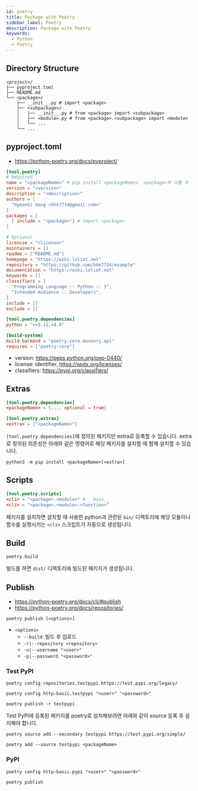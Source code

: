 ```yaml
---
id: poetry
title: Package with Poetry
sidebar_label: Poetry
description: Package with Poetry
keywords:
  - Python
  - Poetry
---
```


## Directory Structure

```shell
<project>/
├── pyproject.toml
├── README.md
└── <package>/
    ├── __init__.py # import <package>
    ├── <subpackage>/
    │   ├── __init__.py # from <package> import <subpackage>
    │   ├── <module>.py # from <package>.<subpackage> import <module>
    │   └── ...
    └── ...
```

## pyproject.toml

- https://python-poetry.org/docs/pyproject/

```toml title="pyproject.toml"
[tool.poetry]
# Required
name = "<packageName>" # pip install <packageName>, <package>와 다를 수 있습니다.
version = "<version>"
description = "<description>"
authors = [
  "Hyeonki Hong <hhk7734@gmail.com>"
]
packages = [
  { include = "<package>"} # import <package>
]

# Optional
licencse = "<license>"
maintainers = []
readme = ["README.md"]
homepage = "https://wiki.loliot.net"
repository = "https://github.com/hhk7734/example"
documentation = "https://wiki.loliot.net"
keywords = []
classifiers = [
  "Programming Language :: Python :: 3",
  "Intended Audience :: Developers",
]
include = []
exclude = []

[tool.poetry.dependencies]
python = ">=3.11,<4.0"

[build-system]
build-backend = "poetry.core.masonry.api"
requires = ["poetry-core"]
```

- version: https://peps.python.org/pep-0440/
- license: identifier, https://spdx.org/licenses/
- classifiers: https://pypi.org/classifiers/

## Extras

```toml title="pyproject.toml"
[tool.poetry.dependencies]
<packageName> = {..., optional = true}

[tool.poetry.extras]
<extra> = ["<packageName>"]
```

`[tool.poetry.dependencies]`에 정의된 패키지만 extra로 등록할 수 있습니다. extra로 정의된 의존성은 아래와 같은 명령어로 해당 패키지를 설치할 때 함께 설치할 수 있습니다.

```shell
python3 -m pip install <packageName>[<extra>]
```

## Scripts

```toml title="pyproject.toml"
[tool.poetry.scripts]
<cli> = "<package>.<module>" # __main__
<cli> = "<package>.<module>:<function>"
```

패키지를 설치하면 설치할 때 사용한 python과 관련된 `bin/` 디렉토리에 해당 모듈이나 함수를 실행시키는 `<cli>` 스크립트가 자동으로 생성됩니다.

## Build

```shell
poetry build
```

빌드를 하면 `dist/` 디렉토리에 빌드된 패키지가 생성됩니다.

## Publish

- https://python-poetry.org/docs/cli/#publish
- https://python-poetry.org/docs/repositories/

```shell
poetry publish [<options>]
```

- `<options>`
  - `--build`: 빌드 후 업로드
  - `-r|--repository <repository>`
  - `-u|--username "<user>"`
  - `-p|--password "<password>"`

### Test PyPI

```shell
poetry config repositories.testpypi https://test.pypi.org/legacy/
```

```shell
poetry config http-basic.testpypi "<user>" "<password>"
```

```shell
poetry publish -r testpypi
```

Test PyPI에 등록된 패키지를 poetry로 설치해보려면 아래와 같이 source 등록 후 설치해야 합니다.

```shell
poetry source add --secondary testpypi https://test.pypi.org/simple/
```

```shell
poetry add --source testpypi <packageName>
```

### PyPI

```shell
poetry config http-basic.pypi "<user>" "<password>"
```

```shell
poetry publish
```
